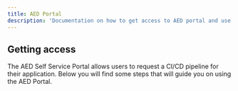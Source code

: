 ```yaml
---
title: AED Portal
description: 'Documentation on how to get access to AED portal and use it enable CI/CD pipelines to applications'
---
```


## Getting access

The AED Self Service Portal allows users to request a CI/CD pipeline for their application. Below you will find some steps 
that will guide you on using the AED Portal.
